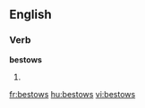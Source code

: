 ==English==

===Verb===
'''bestows'''

# {{third-person singular of|[[bestow]]}}

[[fr:bestows]]
[[hu:bestows]]
[[vi:bestows]]